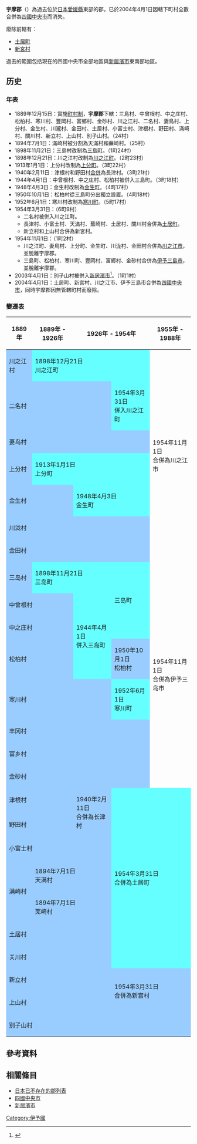 {{日本郡 (廢除)
| 郡 = 宇摩郡
| 日文原名 = 宇摩郡
| 平假名 = うまぐん
| 羅馬字拼音 = Uma-gun
| 地圖 = [[File:Ehime_Uma-gun.png|File:Ehime Uma-gun.png]]
| 廢除時間 = 2004年4月1日
| 廢除理由 = 無管轄町村
| 廢除時處置 = '''宇摩郡''' → [[四國中央市|四國中央市]]
| 現在郡 = 四國中央市
| 都道府縣 = 愛媛縣
| 支廳 = 
| 町 = 1
| 村 = 1
| 經度 = 
| 緯度 = 
| 註記 = 
|}}
'''宇摩郡'''（{{jpn|j=宇摩郡|hg=うまぐん|rm=Uma gun|f=y}}）為過去位於[[日本|日本]][[愛媛縣|愛媛縣]]東部的郡，已於2004年4月1日因轄下町村全數合併為[[四國中央市|四國中央市]]而消失。

廢除前轄有：
* [[土居町_(愛媛縣)|土居町]]
* [[新宮村_(愛媛縣)|新宮村]]

過去的範圍包括現在的四國中央市全部地區與[[新居濱市|新居濱市]]東南部地區。

== 历史 ==
===年表===
* 1889年12月15日：實施[[町村制|町村制]]，'''宇摩郡'''下轄：三島村、中曾根村、中之庄村、松柏村、寒川村、豐岡村、富鄉村、金砂村、川之江村、二名村、妻鳥村、上分村、金生村、川瀧村、金田村、土居村、小富士村、津根村、野田村、滿崎村、關川村、新立村、上山村、別子山村。（24村）
* 1894年7月1日：滿崎村被分割為天滿村和蕪崎村。（25村）
* 1898年11月21日：三島村改制為[[三島町_(愛媛縣)|三島町]]。（1町24村）
* 1898年12月21日：川之江村改制為[[川之江町|川之江町]]。（2町23村）
* 1913年1月1日：上分村改制為[[上分町|上分町]]。（3町22村）
* 1940年2月11日：津根村和野田村[[市町村合併|合併]]為長津村。（3町21村）
* 1944年4月1日：中曾根村、中之庄村、松柏村被併入三島町。（3町18村）
* 1948年4月3日：金生村改制為[[金生町|金生町]]。（4町17村）
* 1950年10月1日：松柏村從三島町分出獨立設置。（4町18村）
* 1952年6月1日：寒川村改制為[[寒川町_(愛媛縣)|寒川町]]。（5町17村）
* 1954年3月31日：（6町9村）
** 二名村被併入川之江町。
** 長津村、小富士村、天滿村、蕪崎村、土居村、關川村合併為[[土居町_(愛媛縣)|土居町]]。
** 新立村和上山村合併為新宮村。
* 1954年11月1日：（1町2村）
** 川之江町、妻鳥村、上分町、金生町、川泷村、金田村合併為[[川之江市|川之江市]]，並脫離宇摩郡。
** 三島町、松柏村、寒川町、豐岡村、富郷村、金砂村合併為[[伊予三島市|伊予三島市]]，並脫離宇摩郡。
* 2003年4月1日：別子山村被併入[[新居濱市|新居濱市]]<ref>{{cite web| title=沿革| url=http://www.city.niihama.lg.jp/profile/enkaku.html| publisher=新居濱市政府| accessdate=2012-06-19| language=ja| deadurl=yes| archiveurl=https://web.archive.org/web/20120717163251/http://www.city.niihama.lg.jp/profile/enkaku.html| archivedate=2012-07-17}}</ref>。（1町1村）
* 2004年4月1日：土居町、新宮村、川之江市、伊予三島市合併為[[四國中央市|四國中央市]]，同時宇摩郡因無管轄町村而廢除。

===變遷表===
{| class="wikitable" style="font-size:small"
! 1889年
! 1889年 - 1926年
! colspan=3 |1926年 - 1954年
! 1955年 - 1988年
! 1989年 - 现在
! 现在
|-
| style="background-color:#99CCFF" | 川之江村
| colspan=3 style="background-color:#66FFFF" | 1898年12月21日<br />川之江町
| rowspan=7 colspan=2 | 1954年11月1日<br />合併為川之江市
| rowspan=24 colspan=2 |2004年4月1日<br />合併為四國中央市
|-
| colspan=3 style="background-color:#99CCFF" | 二名村
| style="background-color:#66FFFF" | 1954年3月31日<br />併入川之江町
|-
| colspan=4 style="background-color:#99CCFF" | 妻鸟村
|-
| style="background-color:#99CCFF" | 上分村
| colspan=3 style="background-color:#66FFFF" | 1913年1月1日<br />上分町
|-
| colspan=2 style="background-color:#99CCFF" | 金生村
| colspan=2 style="background-color:#66FFFF" | 1948年4月3日<br />金生町
|-
| colspan=4 style="background-color:#99CCFF" | 川泷村
|-
| colspan=4 style="background-color:#99CCFF" | 金田村
|-
| style="background-color:#99CCFF" | 三岛村
| colspan=2 style="background-color:#66FFFF" | 1898年11月21日<br />三岛町
| style="background-color:#66FFFF" rowspan=3 | 三岛町
| colspan=2 rowspan=8 | 1954年11月1日<br />合併為伊予三岛市
|-
| colspan=2 style="background-color:#99CCFF" | 中曾根村
| style="background-color:#66FFFF" rowspan=3 | 1944年4月1日<br />併入三岛町
|-
| colspan=2 style="background-color:#99CCFF" | 中之庄村
|-
| colspan=2 style="background-color:#99CCFF" | 松柏村
| style="background-color:#99CCFF" | 1950年10月1日<br />松柏村
|-
| colspan=3 style="background-color:#99CCFF" | 寒川村
| style="background-color:#66FFFF" | 1952年6月1日<br />寒川町
|-
| colspan=4 style="background-color:#99CCFF" | 丰冈村
|-
| colspan=4 style="background-color:#99CCFF" | 富乡村
|-
| colspan=4 style="background-color:#99CCFF" | 金砂村
|-
| colspan=2 style="background-color:#99CCFF" | 津根村
| rowspan=2 style="background-color:#99CCFF" | 1940年2月11日<br />合併為长津村
| rowspan=7 colspan=3 style="background-color:#66FFFF" | 1954年3月31日<br />合併為土居町
|-
| colspan=2 style="background-color:#99CCFF" | 野田村
|-
| colspan=3 style="background-color:#99CCFF" | 小富士村
|-
| rowspan=2 style="background-color:#99CCFF" | 满崎村
| colspan=2 style="background-color:#99CCFF" | 1894年7月1日<br />天满村
|-
| colspan=2 style="background-color:#99CCFF" | 1894年7月1日<br />芜崎村
|-
| colspan=3 style="background-color:#99CCFF" | 土居村
|-
| colspan=3 style="background-color:#99CCFF" | 关川村
|-
| colspan=3 style="background-color:#99CCFF" | 新立村
| rowspan=2 colspan=3 style="background-color:#99CCFF" | 1954年3月31日<br />合併為新宫村
|-
| colspan=3 style="background-color:#99CCFF" | 上山村
|-
| colspan=6 style="background-color:#99CCFF" | 别子山村
| colspan=2 | 2003年4月1日<br />併入新居滨市
|}

==參考資料==
{{reflist}}

==相關條目==
* [[日本已不存在的郡列表|日本已不存在的郡列表]]
* [[四國中央市|四國中央市]]
* [[新居濱市|新居濱市]]

{{伊予國的郡}}

{{Authority control}}
[[Category:伊予國|Category:伊予國]]